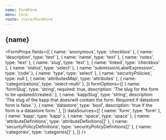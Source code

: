 ```yaml
---
name: FormForm
menu: Core
route: /core/FormForm
---
```





<h2>{name}</h2>

<FormProps
  fields={[
    { name: 'anonymous', type: 'checkbox' },
    { name: 'description', type: 'text' },
    { name: 'name', type: 'text' },
    { name: 'notes', type: 'text' },
    { name: 'slug', type: 'text' },
    { name: 'linked', type: 'checkbox' },
    { name: 'status', type: 'select' },
    { name: 'submissionLabelExpression', type: 'code' },
    { name: 'type', type: 'select' },
    { name: 'securityPolicies', type: null },
    { name: 'attributesMap', type: 'attributes' },
    { name: 'categorizations', type: 'select-multi' },
  ]}
  formOptions={[
    {
      name: 'formSlug',
      type: 'string',
      required: true,
      description:
        'The slug for the form to be updated/created.'
    },
    {
      name: 'kappSlug',
      type: 'string',
      description:
        'The slug of the kapp that does/will contain the form. Required if datastore form is false.'
    },
    {
      name: 'datastore',
      type: 'bool',
      description:
        'true if the form is a datastore form.'
    },
  ]}
  dataSources={[
    { name: 'form', type: 'form' },
    { name: 'kapp', type: 'kapp' },
    { name: 'space', type: 'space' },
    { name: 'attributeDefinitions', type: 'attributeDefinitions[]' },
    { name: 'securityPolicyDefinitions', type: 'securityPolicyDefinitions[]' },
    { name: 'categories', type: 'categories[]' },
  ]}
/>
